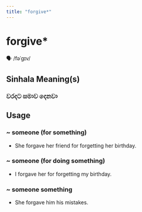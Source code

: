 ```yaml
---
title: "forgive*"
---
```


# forgive*

🗣️ /fəˈɡɪv/

## Sinhala Meaning(s)

### වරදට සමාව දෙනවා

## Usage

### ~ someone (for something)

- She forgave her friend for forgetting her birthday. 


### ~ someone (for doing something)

- I forgave her for forgetting my birthday.


### ~ someone something

- She forgave him his mistakes.

